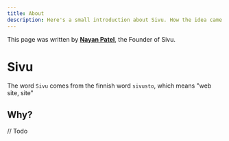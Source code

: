 ```yaml
---
title: About
description: Here's a small introduction about Sivu. How the idea came about, and why we named it Sivu.
---
```


This page was written by <a href="https://github.com/pateln123">**Nayan Patel**</a>, the Founder of Sivu.

# Sivu
The word `Sivu` comes from the finnish word `sivusto`, which means "web site, site"

## Why?

// Todo